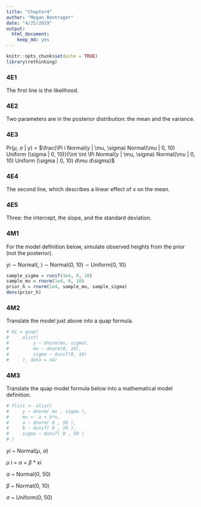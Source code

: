 ```yaml
---
title: "Chapter4"
author: "Megan Bontrager"
date: "4/25/2019"
output: 
  html_document: 
    keep_md: yes
---
```


```r
knitr::opts_chunk$set(echo = TRUE)
library(rethinking)
```

### 4E1

The first line is the likelihood. 


### 4E2

Two parameters are in the posterior distribution: the mean and the variance.


### 4E3

Pr($\mu$, $\sigma$ | y) = $\frac{\Pi i Normal(y | \mu, \sigma) Normal(\mu | 0, 10) Uniform (\sigma | 0, 10)}{\int \int \Pi Normal(y | \mu, \sigma) Normal(\mu | 0, 10) Uniform (\sigma | 0, 10) d\mu d\sigma}$


### 4E4

The second line, which describes a linear effect of x on the mean.


### 4E5

Three: the intercept, the slope, and the standard deviation.


### 4M1

For the model definition below, simulate observed heights from the prior (not the posterior).

yi ∼ Normal(\mu, \sigma) 
\mu ∼ Normal(0, 10) 
\sigma ∼ Uniform(0, 10)


```r

sample_sigma = runif(1e4, 0, 10)
sample_mu = rnorm(1e4, 0, 10)
prior_h = rnorm(1e4, sample_mu, sample_sigma)
dens(prior_h)

```


### 4M2

Translate the model just above into a quap formula.

```r

# m1 = quap(
#     alist(
#         y ~ dnorm(mu, sigma),
#         mu ~ dnorm(0, 10),
#         sigma ~ dunif(0, 10)
#     ), data = nA)

```




### 4M3

Translate the quap model formula below into a mathematical model definition.


``` r
# flist <- alist(
#     y ~ dnorm( mu , sigma ),
#     mu <- a + b*x,
#     a ~ dnorm( 0 , 50 ),
#     b ~ dunif( 0 , 10 ),
#     sigma ~ dunif( 0 , 50 )
# )
```


yi ~ Normal($\mu$, $\sigma$)

$\mu$ i = $\alpha$ + $\beta$ * xi

$\alpha$ ~ Normal(0, 50)

$\beta$ ~ Normal(0, 10)

$\sigma$ ~ Uniform(0, 50)


